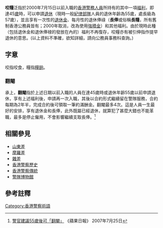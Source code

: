 '''咬糧'''泛指於2000年7月15日以前入職的[[香港|香港]][[警務人員|警務人員]]所持有的其中一項[[福利|福利]]，即達45[[歲|歲]]時，可以申請[[退休|退休]]（現時一般[[紀律部隊|紀律部隊]]人員的退休年齡為55歲，處長級為57歲），並且享有一次性的[[退休金|退休金]]、每月性的退休俸祿（'''長俸'''或俗稱'''長糧'''，所有舊制香港公務員皆有；2000年取消，改為使用[[強積金|強積金]]）和其他福利。由於現時此種（包括退休金和退休俸禄的發放在內的）福利不再復存，咬糧亦有被引伸指作提早退休的意思。(以上資料不準確，欲知詳細，請向公務員事務科查詢。)

==字意==
咬指咬食，糧指[[糧餉|糧餉]]。

===翻閹===
承上，'''翻閹'''指於上述日期以前入職的人員在達45歲時或退休年齡55歲以前申請退休，享有上述福利後，申請再一次入職，其後以合約形式繼續留在警隊服務，合約每期為2年半，完成合約後可領取一筆約滿酬金。翻閹最多4次。這是人員一生最好的安排，享有退休金和長俸，此外既屬已經退休，就算犯了甚麼大錯也不能革職，最多是停止僱用，不會影響繼續支取長俸。<ref>[http://hk.apple.nextmedia.com/news/art/20070725/7362985 警官建議55歲後可「翻閹」] {{Wayback|url=http://hk.apple.nextmedia.com/news/art/20070725/7362985 |date=20170224011102 }} 《蘋果日報》 2007年7月25日</ref>

==相關參見==
*[[山東差|山東差]]
*[[摩羅差|摩羅差]]
*[[雜差|雜差]]
*[[香港警察歷史|香港警察歷史]]
*[[香港警察傳統|香港警察傳統]]
*[[警隊博物館|警隊博物館]]

==參考註釋==
<div class="references-small">
<references />
</div>

[[Category:香港警察術語|Category:香港警察術語]]